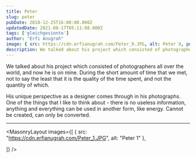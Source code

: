 ```yaml
---
title: Peter
slug: peter
pubDate: 2018-12-25T16:00:00.000Z
updatedDate: 2021-08-17T05:11:08.000Z
tags: ['gleichgesinnte']
author: "Erfi Anugrah"
image: { src: https://cdn.erfianugrah.com/Peter_9.JPG, alt: Peter 9, positionx: 58%, positiony: 0% }
description: We talked about his project which consisted of photographers all over the world, and now he is on mine. During the short amount of time that we met, not to say the least that it is the quality of the time spent, and not the quantity of which.
---
```


We talked about his project which consisted of photographers all over the world, and now he is on mine. During the short amount of time that we met, not to say the least that it is the quality of the time spent, and not the quantity of which.

His unique perspective as a designer comes through in his photographs. One of the things that I like to think about - there is no useless information, anything and everything can be used in another form, like energy. Cannot be created, can only be converted.

---

<MasonryLayout images={[
    { src: "https://cdn.erfianugrah.com/Peter_1.JPG", alt: "Peter 1" },


]} />
